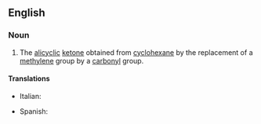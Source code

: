 ==English==
{{wikipedia}}

===Noun===
{{en-noun|-}}

# {{organic compound}} The [[alicyclic]] [[ketone]] obtained from [[cyclohexane]] by the replacement of a [[methylene]] group by a [[carbonyl]] group.

====Translations====
{{trans-top|cyclohexanone}}
*Italian: {{t-|it|cicloesanone|m}}
{{trans-mid}}
* Spanish: {{t|es|ciclohexanona|f}}
{{trans-bottom}}